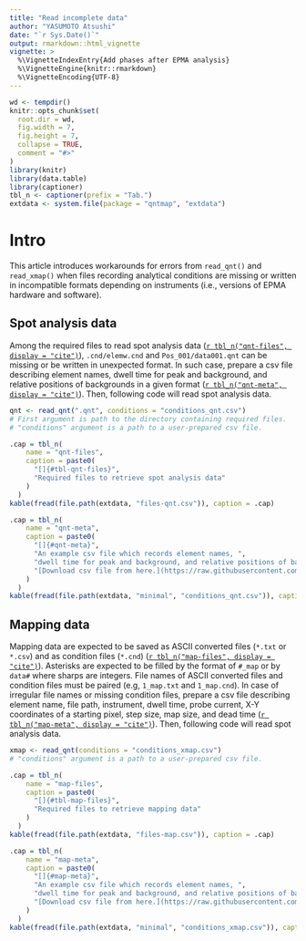 ```yaml
---
title: "Read incomplete data"
author: "YASUMOTO Atsushi"
date: "`r Sys.Date()`"
output: rmarkdown::html_vignette
vignette: >
  %\VignetteIndexEntry{Add phases after EPMA analysis}
  %\VignetteEngine{knitr::rmarkdown}
  %\VignetteEncoding{UTF-8}
---
```


<!-- © 2018 JAMSTEC -->

```r
wd <- tempdir()
knitr::opts_chunk$set(
  root.dir = wd,
  fig.width = 7,
  fig.height = 7,
  collapse = TRUE,
  comment = "#>"
)
library(knitr)
library(data.table)
library(captioner)
tbl_n <- captioner(prefix = "Tab.")
extdata <- system.file(package = "qntmap", "extdata")
```

# Intro

This article introduces workarounds for errors from `read_qnt()` and `read_xmap()`
when files recording analytical conditions are missing or 
written in incompatible formats depending on instruments
(i.e., versions of EPMA hardware and software).

## Spot analysis data

Among the required files to read spot analysis data
([`r tbl_n("qnt-files", display = "cite")`](#tbl-qnt-files)),
`.cnd/elemw.cnd` and `Pos_001/data001.qnt` can be missing or 
be written in unexpected format.
In such case, prepare a csv file describing element names,
dwell time for peak and background, and relative positions of backgrounds in 
a given format ([`r tbl_n("qnt-meta", display = "cite")`](#qnt-meta)).
Then, following code will read spot analysis data.

```.r
qnt <- read_qnt(".qnt", conditions = "conditions_qnt.csv")
# First argument is path to the directory containing required files.
# "conditions" argument is a path to a user-prepared csv file.
```

```r
.cap = tbl_n(
    name = "qnt-files", 
    caption = paste0(
      "[]{#tbl-qnt-files}",
      "Required files to retrieve spot analysis data"
    )
  )
kable(fread(file.path(extdata, "files-qnt.csv")), caption = .cap)
```



```r
.cap = tbl_n(
    name = "qnt-meta", 
    caption = paste0(
      "[]{#qnt-meta}",
      "An example csv file which records element names, ",
      "dwell time for peak and background, and relative positions of backgrounds. ",
      "[Download csv file from here.](https://raw.githubusercontent.com/atusy/qntmap/master/inst/extdata/minimal/conditions_qnt.csv)"
    )
  )
kable(fread(file.path(extdata, "minimal", "conditions_qnt.csv")), caption = .cap)
```

## Mapping data

Mapping data are expected to be saved as
ASCII converted files (`*.txt` or `*.csv`) and as
condition files (`*.cnd`) 
([`r tbl_n("map-files", display = "cite")`](#tbl-map-files)).
Asterisks are expected to be filled by 
the format of `#_map` or by `data#` where sharps are integers.
File names of ASCII converted files and condition files must be paired
(e.g, `1_map.txt` and `1_map.cnd`).
In case of irregular file names or missing condition files, 
prepare a csv file describing element name, file path, instrument, dwell time, 
probe current, X-Y coordinates of a starting pixel, step size, map size, 
and dead time ([`r tbl_n("map-meta", display = "cite")`](#tbl-map-meta)).
Then, following code will read spot analysis data.

```.r
xmap <- read_qnt(conditions = "conditions_xmap.csv")
# "conditions" argument is a path to a user-prepared csv file.
```

```r
.cap = tbl_n(
    name = "map-files", 
    caption = paste0(
      "[]{#tbl-map-files}",
      "Required files to retrieve mapping data"
    )
  )
kable(fread(file.path(extdata, "files-map.csv")), caption = .cap)
```



```r
.cap = tbl_n(
    name = "map-meta", 
    caption = paste0(
      "[]{#map-meta}",
      "An example csv file which records element names, ",
      "dwell time for peak and background, and relative positions of backgrounds. ",
      "[Download csv file from here.](https://raw.githubusercontent.com/atusy/qntmap/master/inst/extdata/minimal/conditions_xmap.csv)"
    )
  )
kable(fread(file.path(extdata, "minimal", "conditions_xmap.csv")), caption = .cap)
```


